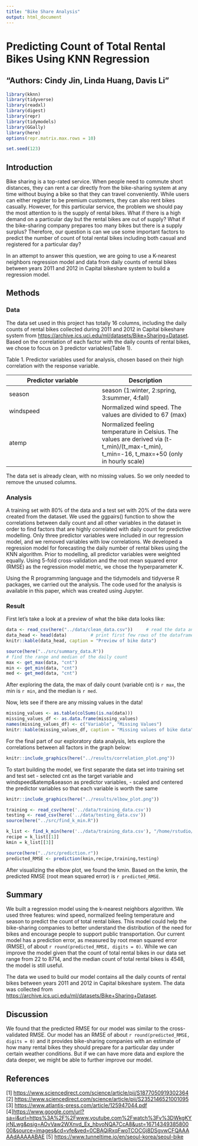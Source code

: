 ```yaml
---
title: "Bike Share Analysis"
output: html_document
---
```


# Predicting Count of Total Rental Bikes Using KNN Regression

## "Authors: Cindy Jin, Linda Huang, Davis Li"

```r
library(kknn)
library(tidyverse)
library(readxl)
library(digest)
library(repr)
library(tidymodels)
library(GGally)
library(here)
options(repr.matrix.max.rows = 10)

set.seed(123)
```

## Introduction

Bike sharing is a top-rated service. When people need to commute short distances, they can rent a car directly from the bike-sharing system at any time without buying a bike so that they can travel conveniently. While users can either register to be premium customers, they can also rent bikes casually. However, for this particular service, the problem we should pay the most attention to is the supply of rental bikes. What if there is a high demand on a particular day but the rental bikes are out of supply? What if the bike-sharing company prepares too many bikes but there is a supply surplus? Therefore, our question is can we use some important factors to predict the number of count of total rental bikes including both casual and registered for a particular day?

In an attempt to answer this question, we are going to use a K-nearest neighbors regression model and data from daily counts of rental bikes between years 2011 and 2012 in Capital bikeshare system to build a regression model. 

## Methods

### Data

The data set used in this project has totally 16 columns, including the daily counts of rental bikes collected during 2011 and 2012 in Capital bikeshare system from <https://archive.ics.uci.edu/ml/datasets/Bike+Sharing+Dataset>. Based on the correlation of each factor with the daily counts of rental bikes, we chose to focus on 3 predictor variables(Table 1).

Table 1. Predictor variables used for analysis, chosen based on their high correlation with the response variable.

| Predictor variable | Description                                                                                                                                |
|------------------------------------|------------------------------------|
| season             | season (1:winter, 2:spring, 3:summer, 4:fall)                                                                                              |
| windspeed          | Normalized wind speed. The values are divided to 67 (max)                                                                                  |
| atemp              | Normalized feeling temperature in Celsius. The values are derived via (t-t_min)/(t_max-t_min), t_min=-16, t_max=+50 (only in hourly scale) |

The data set is already clean, with no missing values. So we only needed to remove the unused columns.

### Analysis

A training set with 80% of the data and a test set with 20% of the data were created from the dataset. We used the ggpairs() function to show the correlations between daily count and all other variables in the dataset in order to find factors that are highly correlated with daily count for predictive modelling. Only three predictor variables were included in our regression model, and we removed variables with low correlations. We developed a regression model for forecasting the daily number of rental bikes using the KNN algorithm. Prior to modelling, all predictor variables were weighted equally. Using 5-fold cross-validation and the root mean squared error (RMSE) as the regression model metric, we chose the hyperparameter K.

Using the R programming language and the tidymodels and tidyverse R packages, we carried out the analysis. The code used for the analysis is available in this paper, which was created using Jupyter.

### Result

First let's take a look at a preview of what the bike data looks like:

```r

data <- read_csv(here("../data/clean_data.csv"))     # read the data and unselect some useless columns
data_head <- head(data)         # print first few rows of the dataframe
knitr::kable(data_head, caption = "Preview of bike data")
```

```r
source(here("../src/summary_data.R"))
# find the range and median of the daily count
max <- get_max(data, "cnt")
min <- get_min(data, "cnt")
med <- get_med(data, "cnt")

```

After exploring the data, the max of daily count (variable cnt) is `r max`, the min is `r min`, and the median is `r med`.

Now, lets see if there are any missing values in the data!

```r
missing_values <- as.table(colSums(is.na(data)))
missing_values_df <- as.data.frame(missing_values)
names(missing_values_df) <- c("Variable", "Missing Values")
knitr::kable(missing_values_df, caption = "Missing values of bike data")
```

For the final part of our exploratory data analysis, lets explore the correlations between all factors in the graph below:

```r
knitr::include_graphics(here("../results/correlation_plot.png"))
```

To start building the model, we first separate the data set into training set and test set
-   selected cnt as the target variable and windspeed&atemp&season as predictor variables,
-   scaled and centered the predictor variables so that each variable is worth the same

```r
knitr::include_graphics(here("../results/elbow_plot.png"))
```

```r
training <- read_csv(here('../data/training_data.csv'))
testing <- read_csv(here('../data/testing_data.csv'))
source(here("../src/find_k_min.R"))
```
```r
k_list <- find_k_min(here('../data/training_data.csv'), "/home/rstudio/data/rmse_results.csv")
recipe = k_list[[1]]
kmin = k_list[[3]]
```
```r
source(here("../src/prediction.r"))
predicted_RMSE <- prediction(kmin,recipe,training,testing)
```

After visualizing the elbow plot, we found the kmin. Based on the kmin, the predicted RMSE (root mean squared error) is `r predicted_RMSE`.


## Summary

We built a regression model using the k-nearest neighbors algorithm. We used three features: wind speed, normalized feeling temperature and season to predict the count of total rental bikes. This model could help the bike-sharing companies to better understand the distribution of the need for bikes and encourage people to support public transportation. Our current model has a prediction error, as measured by root mean squared error (RMSE), of about `r round(predicted_RMSE, digits = 0)`. While we can improve the model given that the count of total rental bikes in our data set range from 22 to 8714, and the median count of total rental bikes is 4548, the model is still useful.

The data we used to build our model contains all the daily counts of rental bikes between years 2011 and 2012 in Capital bikeshare system. The data was collected from <https://archive.ics.uci.edu/ml/datasets/Bike+Sharing+Dataset>.


## Discussion

We found that the predicted RMSE for our model was similar to the cross-validated RMSE. Our model has an RMSE of about `r round(predicted_RMSE, digits = 0)` and it provides bike-sharing companies with an estimate of how many rental bikes they should prepare for a particular day under certain weather conditions. But if we can have more data and explore the data deeper, we might be able to further improve our model.

## References

[1] <https://www.sciencedirect.com/science/article/pii/S1877050919302364> [2] <https://www.sciencedirect.com/science/article/pii/S2352146521001095> [3] <https://www.atlantis-press.com/article/125947044.pdf> [4]<https://www.google.com/url?sa=i&url=https%3A%2F%2Fwww.youtube.com%2Fwatch%3Fv%3DWkgKYjrNLwg&psig=AOvVaw2WXnvd_Ex_hbvoNQA7CcA8&ust=1671434938580000&source=images&cd=vfe&ved=0CBAQjRxqFwoTCOCGj8DSgvwCFQAAAAAdAAAAABAE> [5] <https://www.tunneltime.io/en/seoul-korea/seoul-bike>
